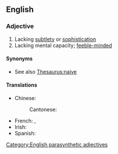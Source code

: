 {{also|simpleminded}}

==English==

===Adjective===
{{en-adj|head=[[simple]]-[[minded]]}}

# Lacking [[subtlety]] or [[sophistication]]
# Lacking mental capacity; [[feeble-minded]]

====Synonyms====
* See also [[Thesaurus:naive]]

====Translations====
{{trans-top|Lacking mental capacity}}
* Chinese:
*: Cantonese: {{t|yue|頭腦簡單|sc=Hani}}
{{trans-mid}}
* French: {{t+|fr|simple d'esprit}}, {{t+|fr|simplet}}
* Irish: {{t|ga|aertha}}
* Spanish: {{t|es|más simple que el mecanismo de un botijo}}
{{trans-bottom}}

[[Category:English parasynthetic adjectives]]